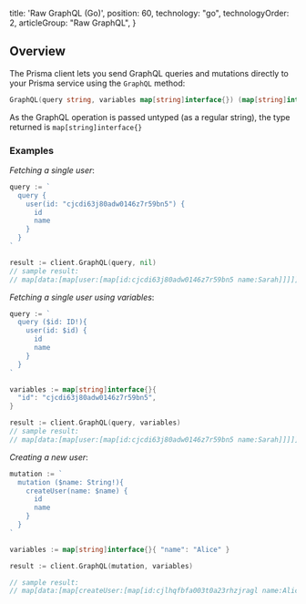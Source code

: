 
  title: 'Raw GraphQL (Go)',
  position: 60,
  technology: "go",
  technologyOrder: 2,
  articleGroup: "Raw GraphQL",
}

## Overview

The Prisma client lets you send GraphQL queries and mutations directly to your Prisma service using the `GraphQL` method:

```go
GraphQL(query string, variables map[string]interface{}) (map[string]interface{}, error)
```

As the GraphQL operation is passed untyped (as a regular string), the type returned is `map[string]interface{}`

### Examples

_Fetching a single user_:

```go
query := `
  query {
    user(id: "cjcdi63j80adw0146z7r59bn5") {
      id
      name
    }
  }
`

result := client.GraphQL(query, nil)
// sample result:
// map[data:[map[user:[map[id:cjcdi63j80adw0146z7r59bn5 name:Sarah]]]]]
```


_Fetching a single user using variables_:

```go
query := `
  query ($id: ID!){
    user(id: $id) {
      id
      name
    }
  }
`

variables := map[string]interface{}{
  "id": "cjcdi63j80adw0146z7r59bn5",
}

result := client.GraphQL(query, variables)
// sample result:
// map[data:[map[user:[map[id:cjcdi63j80adw0146z7r59bn5 name:Sarah]]]]]
```

_Creating a new user_:

```go
mutation := `
  mutation ($name: String!){
    createUser(name: $name) {
      id
      name
    }
  }
`

variables := map[string]interface{}{ "name": "Alice" }

result := client.GraphQL(mutation, variables)

// sample result:
// map[data:[map[createUser:[map[id:cjlhqfbfa003t0a23rhzjragl name:Alice]]]]]
```
